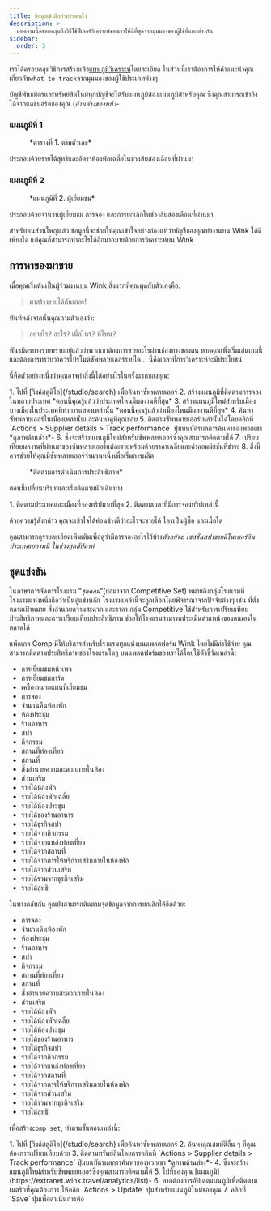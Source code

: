 ```yaml
---
title: ข้อมูลเชิงลึกสำหรับคนโง่
description: >-
  บทความนี้ครอบคลุมถึงวิธีใช้ฟีเจอร์วิเคราะห์ของเราให้ดีที่สุดจากมุมมองของผู้ใช้ที่แตกต่างกัน
sidebar:
  order: 3
---
```


เราได้ครอบคลุมวิธีการสร้างแล้ว[แผนภูมิวิเคราะห์](/user/analytics/)โดยละเอียด ในส่วนนี้เราต้องการให้คำแนะนำคุณเกี่ยวกับ`what to track`จากมุมมองของผู้ใช้ประเภทต่างๆ

บัญชีพันธมิตรและทรัพย์สินใหม่ทุกบัญชีจะได้รับแผนภูมิสองแผนภูมิสำหรับคุณ ซึ่งคุณสามารถเข้าถึงได้จากแดชบอร์ดของคุณ (*ด้านล่างของหน้า*-

### แผนภูมิที่ 1

<figure>
  <CloudinaryImage width="700" height="222" resize="scale" quality="best" alt="โดยตัวเลข" src="academy/by-the-numbers" errorImage="noimage_opaque_nyrtl0.png" />

  <figcaption>*ตารางที่ 1. ตามตัวเลข*</figcaption>
</figure>


ประกอบด้วยรายได้สุทธิและอัตราห้องพักเฉลี่ยในช่วงสิบสองเดือนที่ผ่านมา

### แผนภูมิที่ 2

<figure>
  <CloudinaryImage width="700" height="222" resize="scale" quality="best" alt="ผู้เยี่ยมชม" src="academy/visitors" errorImage="noimage_opaque_nyrtl0.png" />

  <figcaption>*แผนภูมิที่ 2. ผู้เยี่ยมชม*</figcaption>
</figure>


ประกอบด้วยจำนวนผู้เยี่ยมชม การจอง และการยกเลิกในช่วงสิบสองเดือนที่ผ่านมา

สำหรับคนส่วนใหญ่แล้ว ข้อมูลนี้จะช่วยให้คุณเข้าใจอย่างถ่องแท้ว่าบัญชีของคุณทำงานบน Wink ได้ดีเพียงใด แต่คุณก็สามารถทำอะไรได้อีกมากมายด้วยการวิเคราะห์บน Wink

## การหาของมาขาย

เมื่อคุณเริ่มต้นเป็นผู้ร่วมงานบน Wink สิ่งแรกที่คุณพูดกับตัวเองคือ:

> มาสร้างรายได้กันเถอะ!

ทันทีหลังจากนั้นคุณถามตัวเองว่า:

> อย่างไร? อะไร? เมื่อไหร่? ที่ไหน?

พันธมิตรบางรายทราบอยู่แล้วว่าพวกเขาต้องการขายอะไรผ่านช่องทางของตน หากคุณเพิ่งเริ่มเล่นเกมนี้และต้องการทราบว่าควรโปรโมตซัพพลายเออร์รายใด... นี่คือเวลาที่การวิเคราะห์จะมีประโยชน์

นี่คือตัวอย่างหนึ่งว่าคุณอาจทำสิ่งนี้ได้อย่างไรในครั้งแรกของคุณ:

<Steps>
  1. ไปที่ [วิงค์สตูดิโอ](/studio/search) เพื่อค้นหาซัพพลายเออร์
  2. สร้างแผนภูมิที่ติดตามการจองในหลายประเทศ *ตอนนี้คุณรู้แล้วว่าประเทศไหนมีผลงานดีที่สุด*
  3. สร้างแผนภูมิใหม่สำหรับเมืองบางเมืองในประเทศที่ทำการแสดงเหล่านั้น *ตอนนี้คุณรู้แล้วว่าเมืองไหนมีผลงานดีที่สุด*
  4. ค้นหาซัพพลายเออร์ในเมืองเหล่านั้นและค้นหาคู่ที่คุณชอบ
  5. ติดตามซัพพลายเออร์เหล่านั้นได้โดยคลิกที่ `Actions > Supplier details > Track performance` ปุ่มบนบัตรผลการค้นหาของพวกเขา *ดูภาพด้านล่าง*-
  6. ซึ่งจะสร้างแผนภูมิใหม่สำหรับซัพพลายเออร์ซึ่งคุณสามารถติดตามได้
  7. เปรียบเทียบผลงานที่ผ่านมาของซัพพลายเออร์แต่ละรายพร้อมด้วยราคาเฉลี่ยและค่าคอมมิชชั่นที่ชำระ
  8. สิ่งนี้ควรช่วยให้คุณมีซัพพลายเออร์จำนวนหนึ่งเพื่อเริ่มการผลิต
</Steps>


<figure>
  <CloudinaryImage width="350" height="190" resize="scale" quality="best" alt="รายละเอียดซัพพลายเออร์" src="academy/supplier-details" errorImage="noimage_opaque_nyrtl0.png" />

  <figcaption>*ติดตามการดำเนินการประสิทธิภาพ*</figcaption>
</figure>


ตอนนี้เปลี่ยนบริบทและเริ่มติดตามนักเดินทาง

<Steps>
  1. ติดตามประเทศและเมืองที่จองทริปมากที่สุด
  2. ติดตามเวลาที่มีการจองทริปเหล่านี้
</Steps>


ด้วยความรู้ดังกล่าว คุณจะเข้าใจได้ค่อนข้างดีว่าอะไรจะขายได้ ใครเป็นผู้ซื้อ และเมื่อใด

คุณสามารถดูรายละเอียดเพิ่มเติมเพื่อดูว่ามีการจองอะไรไว้บ้าง*ตัวอย่าง: เซสชั่นสปาขายดีในเบอร์ลิน ประเทศเยอรมนี ในช่วงสุดสัปดาห์*

## ชุดแข่งขัน

ในภาษาการจัดการโรงแรม “*ชุดคอม*“(ย่อมาจาก Competitive Set) หมายถึงกลุ่มโรงแรมที่โรงแรมแห่งหนึ่งถือว่าเป็นคู่แข่งหลัก
โรงแรมเหล่านี้จะถูกเลือกโดยพิจารณาจากปัจจัยต่างๆ เช่น ที่ตั้ง ตลาดเป้าหมาย สิ่งอำนวยความสะดวก และราคา
กลุ่ม Competitive ใช้สำหรับการเปรียบเทียบประสิทธิภาพและการเปรียบเทียบประสิทธิภาพ ช่วยให้โรงแรมสามารถประเมินตำแหน่งของตนเองในตลาดได้

แพ็คเกจ Comp มีให้บริการสำหรับโรงแรมทุกแห่งบนแพลตฟอร์ม Wink โดยไม่มีค่าใช้จ่าย คุณสามารถติดตามประสิทธิภาพของโรงแรมใดๆ บนแพลตฟอร์มของเราได้โดยใช้ตัวชี้วัดเหล่านี้:

* การเยี่ยมชมหน้าเพจ
* การเยี่ยมชมการ์ด
* เครื่องหมายแผนที่เยี่ยมชม
* การจอง
* จำนวนคืนห้องพัก
* ห้องประชุม
* ร้านอาหาร
* สปา
* กิจกรรม
* สถานที่ท่องเที่ยว
* สถานที่
* สิ่งอำนวยความสะดวกภายในห้อง
* ส่วนเสริม
* รายได้ห้องพัก
* รายได้ห้องพักเฉลี่ย
* รายได้ห้องประชุม
* รายได้ของร้านอาหาร
* รายได้ธุรกิจสปา
* รายได้จากกิจกรรม
* รายได้จากแหล่งท่องเที่ยว
* รายได้จากสถานที่
* รายได้จากการให้บริการเสริมภายในห้องพัก
* รายได้จากส่วนเสริม
* รายได้รวมจากธุรกิจเสริม
* รายได้สุทธิ

ในทางกลับกัน คุณยังสามารถติดตามจุดข้อมูลจากการยกเลิกได้อีกด้วย:

* การจอง
* จำนวนคืนห้องพัก
* ห้องประชุม
* ร้านอาหาร
* สปา
* กิจกรรม
* สถานที่ท่องเที่ยว
* สถานที่
* สิ่งอำนวยความสะดวกภายในห้อง
* ส่วนเสริม
* รายได้ห้องพัก
* รายได้ห้องพักเฉลี่ย
* รายได้ห้องประชุม
* รายได้ของร้านอาหาร
* รายได้ธุรกิจสปา
* รายได้จากกิจกรรม
* รายได้จากแหล่งท่องเที่ยว
* รายได้จากสถานที่
* รายได้จากการให้บริการเสริมภายในห้องพัก
* รายได้จากส่วนเสริม
* รายได้รวมจากธุรกิจเสริม
* รายได้สุทธิ

เพื่อสร้าง`comp set`, ทำตามขั้นตอนเหล่านี้:

<Steps>
  1. ไปที่ [วิงค์สตูดิโอ](/studio/search) เพื่อค้นหาซัพพลายเออร์
  2. ค้นหาคุณสมบัติอื่น ๆ ที่คุณต้องการเปรียบเทียบด้วย
  3. ติดตามทรัพย์สินโดยการคลิกที่ `Actions > Supplier details > Track performance` ปุ่มบนบัตรผลการค้นหาของพวกเขา *ดูภาพด้านล่าง*-
  4. ซึ่งจะสร้างแผนภูมิใหม่สำหรับซัพพลายเออร์ซึ่งคุณสามารถติดตามได้
  5. ไปที่ของคุณ [แผนภูมิ](https://extranet.wink.travel/analytics/list)-
  6. หากต้องการอัปเดตแผนภูมิเพื่อติดตามเมตริกที่คุณต้องการ ให้คลิก `Actions > Update` ปุ่มสำหรับแผนภูมิใหม่ของคุณ
  7. คลิกที่ `Save` ปุ่มเพื่อดำเนินการต่อ
</Steps>

